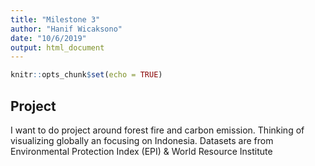 ```yaml
---
title: "Milestone 3"
author: "Hanif Wicaksono"
date: "10/6/2019"
output: html_document
---
```


```r
knitr::opts_chunk$set(echo = TRUE)
```

## Project

I want to do project around forest fire and carbon emission. Thinking of visualizing globally an focusing on Indonesia.
Datasets are from Environmental Protection Index (EPI) & World Resource Institute
